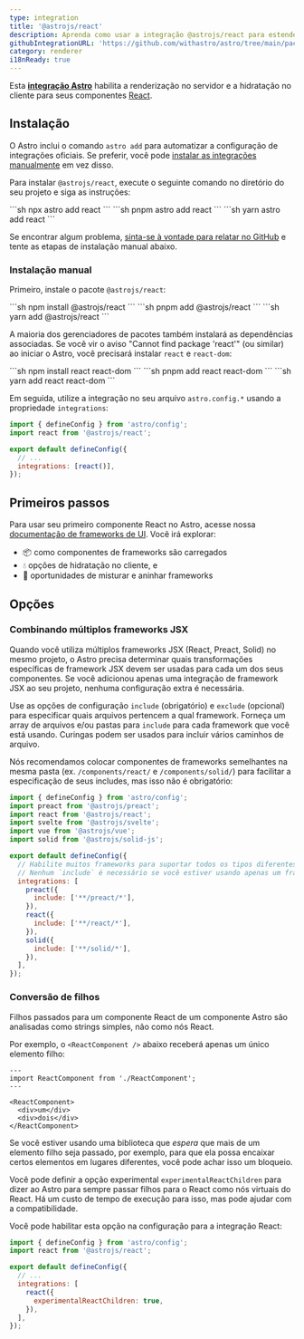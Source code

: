 ```yaml
---
type: integration
title: '@astrojs/react'
description: Aprenda como usar a integração @astrojs/react para estender o suporte a componentes em seu projeto Astro.
githubIntegrationURL: 'https://github.com/withastro/astro/tree/main/packages/integrations/react/'
category: renderer
i18nReady: true
---
```


Esta **[integração Astro][astro-integration]** habilita a renderização no servidor e a hidratação no cliente para seus componentes [React](https://react.dev/).

## Instalação

O Astro inclui o comando `astro add` para automatizar a configuração de integrações oficiais. Se preferir, você pode [instalar as integrações manualmente](#instalação-manual) em vez disso.

Para instalar `@astrojs/react`, execute o seguinte comando no diretório do seu projeto e siga as instruções:

<PackageManagerTabs>
  <Fragment slot="npm">
  ```sh
  npx astro add react
  ```
  </Fragment>
  <Fragment slot="pnpm">
  ```sh
  pnpm astro add react
  ```
  </Fragment>
  <Fragment slot="yarn">
  ```sh
  yarn astro add react
  ```
  </Fragment>
</PackageManagerTabs>

Se encontrar algum problema, [sinta-se à vontade para relatar no GitHub](https://github.com/withastro/astro/issues) e tente as etapas de instalação manual abaixo.

### Instalação manual

Primeiro, instale o pacote `@astrojs/react`:

<PackageManagerTabs>
  <Fragment slot="npm">
  ```sh
  npm install @astrojs/react
  ```
  </Fragment>
  <Fragment slot="pnpm">
  ```sh
  pnpm add @astrojs/react
  ```
  </Fragment>
  <Fragment slot="yarn">
  ```sh
  yarn add @astrojs/react
  ```
  </Fragment>
</PackageManagerTabs>

A maioria dos gerenciadores de pacotes também instalará as dependências associadas. Se você vir o aviso "Cannot find package 'react'" (ou similar) ao iniciar o Astro, você precisará instalar `react` e `react-dom`:

<PackageManagerTabs>
  <Fragment slot="npm">
  ```sh
  npm install react react-dom
  ```
  </Fragment>
  <Fragment slot="pnpm">
  ```sh
  pnpm add react react-dom
  ```
  </Fragment>
  <Fragment slot="yarn">
  ```sh
  yarn add react react-dom
  ```
  </Fragment>
</PackageManagerTabs>

Em seguida, utilize a integração no seu arquivo `astro.config.*` usando a propriedade `integrations`:

```js ins="react()" ins={2} title="astro.config.mjs"
import { defineConfig } from 'astro/config';
import react from '@astrojs/react';

export default defineConfig({
  // ...
  integrations: [react()],
});
```

## Primeiros passos

Para usar seu primeiro componente React no Astro, acesse nossa [documentação de frameworks de UI][astro-ui-frameworks]. Você irá explorar: 

* 📦 como componentes de frameworks são carregados
* 💧 opções de hidratação no cliente, e
* 🤝 oportunidades de misturar e aninhar frameworks


## Opções

### Combinando múltiplos frameworks JSX

Quando você utiliza múltiplos frameworks JSX (React, Preact, Solid) no mesmo projeto, o Astro precisa determinar quais transformações específicas de framework JSX devem ser usadas para cada um dos seus componentes. Se você adicionou apenas uma integração de framework JSX ao seu projeto, nenhuma configuração extra é necessária.

Use as opções de configuração `include` (obrigatório) e `exclude` (opcional) para especificar quais arquivos pertencem a qual framework. Forneça um array de arquivos e/ou pastas para `include` para cada framework que você está usando. Curingas podem ser usados para incluir vários caminhos de arquivo.

Nós recomendamos colocar componentes de frameworks semelhantes na mesma pasta (ex. `/components/react/` e `/components/solid/`) para facilitar a especificação de seus includes, mas isso não é obrigatório:

```js title="astro.config.mjs"
import { defineConfig } from 'astro/config';
import preact from '@astrojs/preact';
import react from '@astrojs/react';
import svelte from '@astrojs/svelte';
import vue from '@astrojs/vue';
import solid from '@astrojs/solid-js';

export default defineConfig({
  // Habilite muitos frameworks para suportar todos os tipos diferentes de componentes.
  // Nenhum `include` é necessário se você estiver usando apenas um framework JSX!
  integrations: [
    preact({
      include: ['**/preact/*'],
    }),
    react({
      include: ['**/react/*'],
    }),
    solid({
      include: ['**/solid/*'],
    }),
  ],
});
```

### Conversão de filhos

Filhos passados para um componente React de um componente Astro são analisadas como strings simples, não como nós React.

Por exemplo, o `<ReactComponent />` abaixo receberá apenas um único elemento filho:


```astro
---
import ReactComponent from './ReactComponent';
---

<ReactComponent>
  <div>um</div>
  <div>dois</div>
</ReactComponent>
```

Se você estiver usando uma biblioteca que *espera* que mais de um elemento filho seja passado, por exemplo, para que ela possa encaixar certos elementos em lugares diferentes, você pode achar isso um bloqueio.

Você pode definir a opção experimental `experimentalReactChildren` para dizer ao Astro para sempre passar filhos para o React como nós virtuais do React. Há um custo de tempo de execução para isso, mas pode ajudar com a compatibilidade.

Você pode habilitar esta opção na configuração para a integração React:

```js title="astro.config.mjs" ins={8}
import { defineConfig } from 'astro/config';
import react from '@astrojs/react';

export default defineConfig({
  // ...
  integrations: [
    react({
      experimentalReactChildren: true,
    }),
  ],
});
```

[astro-integration]: /pt-br/guides/integrations-guide/

[astro-ui-frameworks]: /pt-br/guides/framework-components/#usando-componentes-de-frameworks

